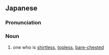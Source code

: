==Japanese==
{{ja-kanjitab|じょう|はん|しん|はだか}}

===Pronunciation===
{{ja-pron|yomi=o|じょうはんしん はだか}}

===Noun===
{{ja-noun|じょうはんしん はだか}}

# one who is [[shirtless]], [[topless]], [[bare-chested]]